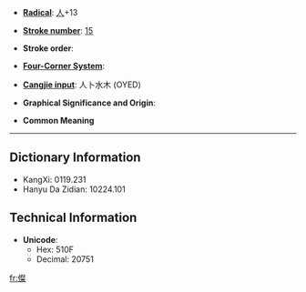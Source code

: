 * '''[[Wiktionary:Chinese radical index| Radical]]''': [[Wiktionary:Chinese radical index 人|人]]+13

* '''[[Wiktionary:Chinese total strokes index|Stroke number]]''': [[Wiktionary:Chinese total strokes index 15|15]]

* '''Stroke order''': 

* '''[[Wiktionary:Chinese four corner index|Four-Corner System]]''': 

* '''[[Wiktionary:Chinese Cangjie index|Cangjie input]]''': 人卜水木 (OYED)

* '''Graphical Significance and Origin''': 

* '''Common Meaning'''

----

== Dictionary Information ==

* KangXi: 0119.231
* Hanyu Da Zidian: 10224.101

== Technical Information ==

* '''Unicode''':
** Hex: 510F
** Decimal: 20751

[[fr:儏]]